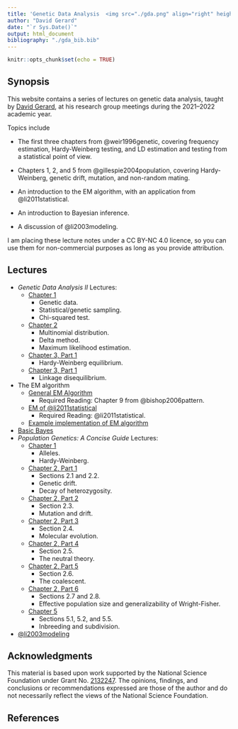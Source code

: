 ```yaml
---
title: 'Genetic Data Analysis  <img src="./gda.png" align="right" height="50" />'
author: "David Gerard"
date: "`r Sys.Date()`"
output: html_document
bibliography: "./gda_bib.bib"
---
```


```r
knitr::opts_chunk$set(echo = TRUE)
```

## Synopsis

This website contains a series of lectures on genetic data analysis, taught by [David Gerard](https://dcgerard.github.io/), at his research group meetings during the 2021--2022 academic year.

Topics include

- The first three chapters from @weir1996genetic, covering frequency estimation, Hardy-Weinberg testing, and LD estimation and testing from a statistical point of view.

- Chapters 1, 2, and 5 from @gillespie2004population, covering Hardy-Weinberg, genetic drift, mutation, and non-random mating.

- An introduction to the EM algorithm, with an application from @li2011statistical.

- An introduction to Bayesian inference.

- A discussion of @li2003modeling.

I am placing these lecture notes under a CC BY-NC 4.0 licence, so you can use them for non-commercial purposes as long as you provide attribution.

## Lectures

- *Genetic Data Analysis II* Lectures:
    - [Chapter 1](./gda/gda1.pdf)
        - Genetic data.
        - Statistical/genetic sampling.
        - Chi-squared test.
    - [Chapter 2](./gda/gda2.pdf)
        - Multinomial distribution.
        - Delta method.
        - Maximum likelihood estimation.
    - [Chapter 3, Part 1](./gda/gda3a.pdf)
        - Hardy-Weinberg equilibrium.
    - [Chapter 3, Part 1](./gda/gda3b.pdf)
        - Linkage disequilibrium.
- The EM algorithm
    - [General EM Algorithm](./em/em.pdf)
        - Required Reading: Chapter 9 from @bishop2006pattern.
    - [EM of @li2011statistical](./em/li2011.pdf)
        - Required Reading: @li2011statistical.
    - [Example implementation of EM algorithm](./em/em_example.pdf)
- [Basic Bayes](./bayes/bayes.pdf)
- *Population Genetics: A Concise Guide* Lectures:
    - [Chapter 1](./gil/gil1.pdf)
        - Alleles.
        - Hardy-Weinberg.
    - [Chapter 2, Part 1](./gil/gil2a.pdf)
        - Sections 2.1 and 2.2.
        - Genetic drift.
        - Decay of heterozygosity.
    - [Chapter 2, Part 2](./gil/gil2b.pdf)
        - Section 2.3.
        - Mutation and drift.
    - [Chapter 2, Part 3](./gil/gil2c.pdf)
        - Section 2.4.
        - Molecular evolution.
    - [Chapter 2, Part 4](./gil/gil2d.pdf)
        - Section 2.5.
        - The neutral theory.
    - [Chapter 2, Part 5](./gil/gil2e.pdf)
        - Section 2.6.
        - The coalescent.
    - [Chapter 2, Part 6](./gil/gil2f.pdf)
        - Sections 2.7 and 2.8.
        - Effective population size and generalizability of Wright-Fisher.
    - [Chapter 5](./gil/gil5.pdf)
        - Sections 5.1, 5.2, and 5.5.
        - Inbreeding and subdivision.
- [@li2003modeling](./li_stephens_2003/li_stephens_2003.pdf)

## Acknowledgments

This material is based upon work supported by the National Science Foundation under Grant No. [2132247](https://www.nsf.gov/awardsearch/showAward?AWD_ID=2132247). The opinions, findings, and conclusions or recommendations expressed are those of the author and do not necessarily reflect the views of the National Science Foundation.

## References
